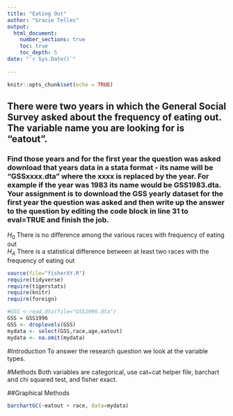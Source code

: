 ```yaml
---
title: "Eating Out"
author: "Gracie Telles"
output: 
  html_document:
    number_sections: true
    toc: true
    toc_depth: 5
date: "`r Sys.Date()`"    
    
---
```


```r
knitr::opts_chunk$set(echo = TRUE)
```

## There were two years in which the General Social Survey asked about the frequency of eating out. The variable name you are looking for is "eatout".
### Find those years and for the first year the question was asked download that years data in a stata format - its name will be "GSSxxxx.dta" where the xxxx is replaced by the year.  For example if the year was 1983 its name would be GSS1983.dta. Your assignment is to download the GSS yearly dataset for the first year the question was asked and then  write up the answer to the question by editing the  code block in line 31 to eval=TRUE and finish the job. 

$H_0$ There is no difference among the various races with frequency of eating out  
$H_A$ There is a statistical difference between at least two races with the frequency of eating out  


```r
source(file="fisherXY.R")
require(tidyverse)
require(tigerstats)
require(knitr)
require(foreign)
```
```r
#GSS <-read.dta(file="GSS1996.dta")
GSS = GSS1996
GSS <- droplevels(GSS)
mydata <- select(GSS,race,age,eatout)
mydata <- na.omit(mydata)
```

#Introduction
To answer the research question we look at the variable types.

#Methods
Both variables are categorical, use cat~cat helper file, barchart and chi squared test, and fisher exact.

##Graphical Methods
```r
barchartGC(~eatout + race, data=mydata)
```









